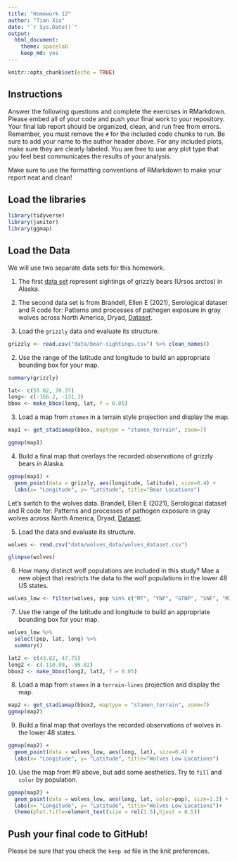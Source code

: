 ```yaml
---
title: "Homework 12"
author: "Tian Xia"
date: "`r Sys.Date()`"
output:
  html_document: 
    theme: spacelab
    keep_md: yes
---
```


```r
knitr::opts_chunk$set(echo = TRUE)
```

## Instructions
Answer the following questions and complete the exercises in RMarkdown. Please embed all of your code and push your final work to your repository. Your final lab report should be organized, clean, and run free from errors. Remember, you must remove the `#` for the included code chunks to run. Be sure to add your name to the author header above. For any included plots, make sure they are clearly labeled. You are free to use any plot type that you feel best communicates the results of your analysis.  

Make sure to use the formatting conventions of RMarkdown to make your report neat and clean!  

## Load the libraries  
```r
library(tidyverse)
library(janitor)
library(ggmap)
``` 

## Load the Data
We will use two separate data sets for this homework.  

1. The first [data set](https://rcweb.dartmouth.edu/~f002d69/workshops/index_rspatial.html) represent sightings of grizzly bears (Ursos arctos) in Alaska.  

2. The second data set is from Brandell, Ellen E (2021), Serological dataset and R code for: Patterns and processes of pathogen exposure in gray wolves across North America, Dryad, [Dataset](https://doi.org/10.5061/dryad.5hqbzkh51).  

1. Load the `grizzly` data and evaluate its structure.  
```r
grizzly <- read.csv("data/bear-sightings.csv") %>% clean_names()
```

2. Use the range of the latitude and longitude to build an appropriate bounding box for your map.  
```r
summary(grizzly)
```

```r
lat<- c(55.02, 70.37)
long<- c(-166.2, -131.3)
bbox <- make_bbox(long, lat, f = 0.05)
```

3. Load a map from `stamen` in a terrain style projection and display the map.  
```r
map1 <- get_stadiamap(bbox, maptype = "stamen_terrain", zoom=7)
```

```r
ggmap(map1)
```

4. Build a final map that overlays the recorded observations of grizzly bears in Alaska.  
```r
ggmap(map1) + 
  geom_point(data = grizzly, aes(longitude, latitude), size=0.4) +
  labs(x= "Longitude", y= "Latitude", title="Bear Locations")
```

Let's switch to the wolves data. Brandell, Ellen E (2021), Serological dataset and R code for: Patterns and processes of pathogen exposure in gray wolves across North America, Dryad, [Dataset](https://doi.org/10.5061/dryad.5hqbzkh51).  

5. Load the data and evaluate its structure.  
```r
wolves <- read.csv("data/wolves_data/wolves_dataset.csv")
```

```r
glimpse(wolves)
```

6. How many distinct wolf populations are included in this study? Mae a new object that restricts the data to the wolf populations in the lower 48 US states.  
```r
wolves_low <- filter(wolves, pop %in% c("MT", "YNP", "GTNP", "SNF", "MI"))
```

7. Use the range of the latitude and longitude to build an appropriate bounding box for your map. 
```r
wolves_low %>% 
  select(pop, lat, long) %>% 
  summary()
```
```r
lat2 <- c(43.82, 47.75)
long2 <- c(-110.99, -86.82)
bbox2 <- make_bbox(long2, lat2, f = 0.05)
```

8.  Load a map from `stamen` in a `terrain-lines` projection and display the map.  
```r
map2 <- get_stadiamap(bbox2, maptype = "stamen_terrain", zoom=7)
ggmap(map2)
```

9. Build a final map that overlays the recorded observations of wolves in the lower 48 states.  
```r
ggmap(map2) + 
  geom_point(data = wolves_low, aes(long, lat), size=0.4) +
  labs(x= "Longitude", y= "Latitude", title="Wolves Low Locations")
```

10. Use the map from #9 above, but add some aesthetics. Try to `fill` and `color` by population.  
```r
ggmap(map2) + 
  geom_point(data = wolves_low, aes(long, lat, color=pop), size=1.2) +
  labs(x= "Longitude", y= "Latitude", title="Wolves Low Locations")+
  theme(plot.title=element_text(size = rel(1.5),hjust = 0.5))
```

## Push your final code to GitHub!
Please be sure that you check the `keep md` file in the knit preferences. 